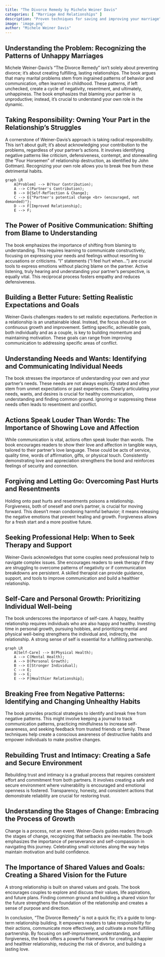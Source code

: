 ```yaml
---
title: "The Divorce Remedy by Michele Weiner Davis"
categories: [ "Marriage And Relationships" ]
description: "Proven techniques for saving and improving your marriage"
image: 'image.png'
author: "Michele Weiner Davis"
---
```

## Understanding the Problem: Recognizing the Patterns of Unhappy Marriages

Michele Weiner-Davis's "The Divorce Remedy" isn't solely about preventing divorce; it's about creating fulfilling, lasting relationships.  The book argues that many marital problems stem from ingrained patterns of behavior and communication, often learned in childhood.  These patterns, if left unchecked, create a cycle of negativity, resentment, and ultimately, unhappiness.  The book emphasizes that blaming your partner is unproductive; instead, it's crucial to understand your own role in the dynamic.

## Taking Responsibility: Owning Your Part in the Relationship's Struggles

A cornerstone of Weiner-Davis's approach is taking radical responsibility.  This isn't about guilt; it's about acknowledging your contribution to the problems, regardless of your partner's actions.  It involves identifying negative patterns like criticism, defensiveness, contempt, and stonewalling (the "Four Horsemen" of relationship destruction, as identified by John Gottman).  Recognizing your own role allows you to break free from these detrimental habits.

```mermaid
graph LR
    A[Problem] --> B(Your Contribution);
    A --> C(Partner's Contribution);
    B --> D{Self-Reflection & Change};
    C --> E{"Partner's potential change <br> (encouraged, not demanded)"};
    D --> F[Improved Relationship];
    E --> F;
```


## The Power of Positive Communication: Shifting from Blame to Understanding

The book emphasizes the importance of shifting from blaming to understanding.  This requires learning to communicate constructively, focusing on expressing your needs and feelings without resorting to accusations or criticisms.   "I" statements ("I feel hurt when...") are crucial tools to express emotions without placing blame on the partner.  Active listening, truly hearing and understanding your partner's perspective, is equally vital.  This reciprocal process fosters empathy and reduces defensiveness.

## Building a Better Future: Setting Realistic Expectations and Goals

Weiner-Davis challenges readers to set realistic expectations.  Perfection in a relationship is an unattainable ideal.  Instead, the focus should be on continuous growth and improvement.  Setting specific, achievable goals, both individually and as a couple, is key to building momentum and maintaining motivation.  These goals can range from improving communication to addressing specific areas of conflict.

## Understanding Needs and Wants: Identifying and Communicating Individual Needs


The book stresses the importance of understanding your own and your partner’s needs.  These needs are not always explicitly stated and often stem from unmet expectations or past experiences. Clearly articulating your needs, wants, and desires is crucial for healthy communication, understanding and finding common ground.  Ignoring or suppressing these needs often leads to resentment and conflict.

## Actions Speak Louder Than Words:  The Importance of Showing Love and Affection

While communication is vital, actions often speak louder than words.  The book encourages readers to show their love and affection in tangible ways, tailored to their partner's love language. These could be acts of service, quality time, words of affirmation, gifts, or physical touch. Consistently demonstrating love and appreciation strengthens the bond and reinforces feelings of security and connection.

##  Forgiving and Letting Go: Overcoming Past Hurts and Resentments

Holding onto past hurts and resentments poisons a relationship.  Forgiveness, both of oneself and one's partner, is crucial for moving forward.  This doesn't mean condoning harmful behavior; it means releasing the negative emotions that prevent healing and growth.  Forgiveness allows for a fresh start and a more positive future.

## Seeking Professional Help: When to Seek Therapy and Support

Weiner-Davis acknowledges that some couples need professional help to navigate complex issues.  She encourages readers to seek therapy if they are struggling to overcome patterns of negativity or if communication breakdowns are persistent.  A skilled therapist can provide guidance, support, and tools to improve communication and build a healthier relationship.


## Self-Care and Personal Growth:  Prioritizing Individual Well-being


The book underscores the importance of self-care.  A happy, healthy relationship requires individuals who are also happy and healthy.   Investing time in personal growth, pursuing hobbies, and prioritizing mental and physical well-being strengthens the individual and, indirectly, the relationship. A strong sense of self is essential for a fulfilling partnership.

```mermaid
graph LR
    A[Self-Care] --> B(Physical Health);
    A --> C(Mental Health);
    A --> D(Personal Growth);
    B --> E[Stronger Individual];
    C --> E;
    D --> E;
    E --> F[Healthier Relationship];
```

## Breaking Free from Negative Patterns: Identifying and Changing Unhealthy Habits


The book provides practical strategies to identify and break free from negative patterns.  This might involve keeping a journal to track communication patterns, practicing mindfulness to increase self-awareness, and seeking feedback from trusted friends or family.   These techniques help create a conscious awareness of destructive habits and empower individuals to make positive changes.

##  Rebuilding Trust and Intimacy:  Creating a Safe and Secure Environment


Rebuilding trust and intimacy is a gradual process that requires consistent effort and commitment from both partners.  It involves creating a safe and secure environment where vulnerability is encouraged and emotional openness is fostered. Transparency, honesty, and consistent actions that demonstrate reliability are crucial for restoring trust.

##  Understanding the Stages of Change:  Embracing the Process of Growth


Change is a process, not an event. Weiner-Davis guides readers through the stages of change, recognizing that setbacks are inevitable.  The book emphasizes the importance of perseverance and self-compassion in navigating this journey.  Celebrating small victories along the way helps maintain motivation and build confidence.


## The Importance of Shared Values and Goals: Creating a Shared Vision for the Future

A strong relationship is built on shared values and goals.  The book encourages couples to explore and discuss their values, life aspirations, and future plans.  Finding common ground and building a shared vision for the future strengthens the foundation of the relationship and creates a sense of purpose and direction.

In conclusion, "The Divorce Remedy" is not a quick fix; it's a guide to long-term relationship building.  It empowers readers to take responsibility for their actions, communicate more effectively, and cultivate a more fulfilling partnership.  By focusing on self-improvement, understanding, and forgiveness, the book offers a powerful framework for creating a happier and healthier relationship, reducing the risk of divorce, and building a lasting love.

